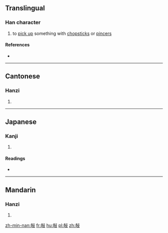 ==Translingual==

===Han character===
{{Han char|rn=66|rad=攴|as=08|sn=12|four=41647|canj=KRYE|ids=⿰奇攴}}

# to [[pick up]] something with [[chopstick]]s or [[pincers]]

====References====
* {{Han ref|kx=0473.150|dkj=13283|dj=0826.150|hdz=21464.040|uh=6567|ud=25959|bh=D973|bd=55667}}

----

==Cantonese==

===Hanzi===
{{yue-hanzi|jyut=[[gei1]]|y=gei1}}

# {{defn|lang=yue|sort=攴08}}

----

==Japanese==

===Kanji===
{{ja-kanji|grade=|rs=攴08}}

# {{defn|lang=ja|sort=攴08}}

====Readings====
* {{ja-readings|on=[[き]] (ki)|kun=[[はさむ]] (hasamu), [[そばだてる]] (sobadateru)}}

----

==Mandarin==

===Hanzi===
{{cmn-hanzi|pin=[[jī]] ([[ji1]]), [[qǐ]] ([[qi3]])|wg=chi<sup>1</sup>, ch'i<sup>3</sup>}}

# {{defn|lang=cmn|sort=攴08}}

[[zh-min-nan:敧]]
[[fr:敧]]
[[hu:敧]]
[[pl:敧]]
[[zh:敧]]